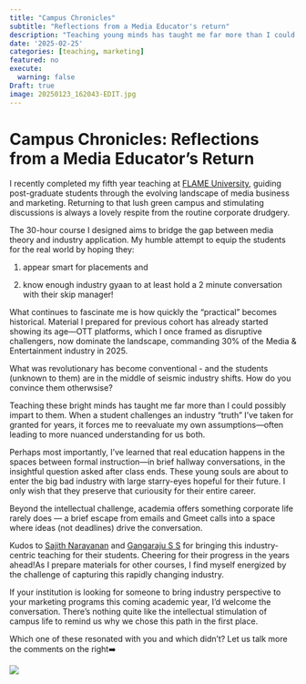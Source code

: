 ```yaml
---
title: "Campus Chronicles"
subtitle: "Reflections from a Media Educator's return"
description: "Teaching young minds has taught me far more than I could possibly impart"
date: '2025-02-25'
categories: [teaching, marketing]
featured: no
execute:
  warning: false
Draft: true
image: 20250123_162043-EDIT.jpg
---
```


# Campus Chronicles: Reflections from a Media Educator's Return

I recently completed my fifth year teaching at [FLAME University](https://www.linkedin.com/company/flameuniversity/), guiding post-graduate students through the evolving landscape of media business and marketing. Returning to that lush green campus and stimulating discussions is always a lovely respite from the routine corporate drudgery.

The 30-hour course I designed aims to bridge the gap between media theory and industry application. My humble attempt to equip the students for the real world by hoping they:

1.  appear smart for placements and

2.  know enough industry gyaan to at least hold a 2 minute conversation with their skip manager!

What continues to fascinate me is how quickly the "practical" becomes historical. Material I prepared for previous cohort has already started showing its age—OTT platforms, which I once framed as disruptive challengers, now dominate the landscape, commanding 30% of the Media & Entertainment industry in 2025.

What was revolutionary has become conventional - and the students (unknown to them) are in the middle of seismic industry shifts. How do you convince them otherwsise?

Teaching these bright minds has taught me far more than I could possibly impart to them. When a student challenges an industry "truth" I've taken for granted for years, it forces me to reevaluate my own assumptions—often leading to more nuanced understanding for us both.

Perhaps most importantly, I've learned that real education happens in the spaces between formal instruction—in brief hallway conversations, in the insightful question asked after class ends. These young souls are about to enter the big bad industry with large starry-eyes hopeful for their future. I only wish that they preserve that curiousity for their entire career.

Beyond the intellectual challenge, academia offers something corporate life rarely does — a brief escape from emails and Gmeet calls into a space where ideas (not deadlines) drive the conversation.

Kudos to [Sajith Narayanan](https://www.linkedin.com/in/sajithnarayanan/) and [Gangaraju S S](https://www.linkedin.com/in/gangaraju-s-s-21059311/) for bringing this industry-centric teaching for their students. Cheering for their progress in the years ahead!As I prepare materials for other courses, I find myself energized by the challenge of capturing this rapidly changing industry.

If your institution is looking for someone to bring industry perspective to your marketing programs this coming academic year, I'd welcome the conversation. There's nothing quite like the intellectual stimulation of campus life to remind us why we chose this path in the first place.

Which one of these resonated with you and which didn't? Let us talk more the comments on the right➡️

![](20250214_184059-COLLAGE.jpg)
